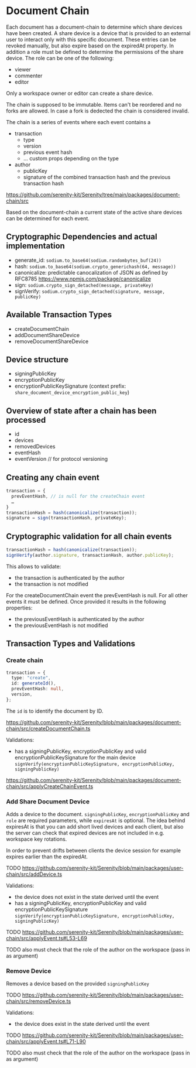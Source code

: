 # Document Chain

Each document has a document-chain to determine which share devices have been created. A share device is a device that is provided to an external user to interact only with this specific document. These entries can be revoked manually, but also expire based on the expiredAt property. In addition a role must be defined to determine the permissions of the share device. The role can be one of the following:

- viewer
- commenter
- editor

Only a workspace owner or editor can create a share device.

The chain is supposed to be immutable. Items can't be reordered and no forks are allowed. In case a fork is dedected the chain is considered invalid.

The chain is a series of events where each event contains a

- transaction
  - type
  - version
  - previous event hash
  - … custom props depending on the type
- author
  - publicKey
  - signature of the combined transaction hash and the previous transaction hash

https://github.com/serenity-kit/Serenity/tree/main/packages/document-chain/src

Based on the document-chain a current state of the active share devices can be determined for each event.

## Cryptographic Dependencies and actual implementation

- generate_id: `sodium.to_base64(sodium.randombytes_buf(24))`
- hash: `sodium.to_base64(sodium.crypto_generichash(64, message))`
- canonicalize: predictable canocalization of JSON as defined by RFC8785 https://www.npmjs.com/package/canonicalize
- sign: `sodium.crypto_sign_detached(message, privateKey)`
- signVerify: `sodium.crypto_sign_detached(signature, message, publicKey)`

## Available Transaction Types

- createDocumentChain
- addDocumentShareDevice
- removeDocumentShareDevice

## Device structure

- signingPublicKey
- encryptionPublicKey
- encryptionPublicKeySignature (context prefix: `share_document_device_encryption_public_key`)

## Overview of state after a chain has been processed

- id
- devices
- removedDevices
- eventHash
- eventVersion // for protocol versioning

## Creating any chain event

```ts
transaction = {
  prevEventHash, // is null for the createChain event
  …
}
transactionHash = hash(canonicalize(transaction));
signature = sign(transactionHash, privateKey);
```

## Cryptographic validation for all chain events

```ts
transactionHash = hash(canonicalize(transaction));
signVerify(author.signature, transactionHash, author.publicKey);
```

This allows to validate:

- the transaction is authenticated by the author
- the transaction is not modified

For the createDocumentChain event the prevEventHash is null. For all other events it must be defined. Once provided it results in the following properties:

- the previousEventHash is authenticated by the author
- the previousEventHash is not modified

## Transaction Types and Validations

### Create chain

```ts
transaction = {
  type: "create",
  id: generateId(),
  prevEventHash: null,
  version,
};
```

The `id` is to identify the document by ID.

https://github.com/serenity-kit/Serenity/blob/main/packages/document-chain/src/createDocumentChain.ts

Validations:

- has a signingPublicKey, encryptionPublicKey and valid encryptionPublicKeySignature for the main device `signVerify(encryptionPublicKeySignature, encryptionPublicKey, signingPublicKey)`

https://github.com/serenity-kit/Serenity/blob/main/packages/document-chain/src/applyCreateChainEvent.ts

### Add Share Document Device

Adds a device to the document. `signingPublicKey`, `encryptionPublicKey` and `role` are required parameters, while `expiresAt` is optional. The idea behind expiresAt is that you can add short lived devices and each client, but also the server can check that expired devices are not included in e.g. workspace key rotations.

In order to prevent drifts between clients the device session for example expires earlier than the expiredAt.

TODO
https://github.com/serenity-kit/Serenity/blob/main/packages/user-chain/src/addDevice.ts

Validations:

- the device does not exist in the state derived until the event
- has a signingPublicKey, encryptionPublicKey and valid encryptionPublicKeySignature `signVerify(encryptionPublicKeySignature, encryptionPublicKey, signingPublicKey)`

TODO
https://github.com/serenity-kit/Serenity/blob/main/packages/user-chain/src/applyEvent.ts#L53-L69

TODO also must check that the role of the author on the workspace (pass in as argument)

### Remove Device

Removes a device based on the provided `signingPublicKey`

TODO
https://github.com/serenity-kit/Serenity/blob/main/packages/user-chain/src/removeDevice.ts

Validations:

- the device does exist in the state derived until the event

TODO
https://github.com/serenity-kit/Serenity/blob/main/packages/user-chain/src/applyEvent.ts#L71-L90

TODO also must check that the role of the author on the workspace (pass in as argument)
